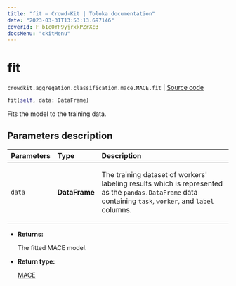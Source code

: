 ```yaml
---
title: "fit — Crowd-Kit | Toloka documentation"
date: "2023-03-31T13:53:13.697146"
coverId: F_bIcOYF9yjrxkPZrXc3
docsMenu: "ckitMenu"
---
```


# fit

`crowdkit.aggregation.classification.mace.MACE.fit` | [Source code](https://github.com/Toloka/crowd-kit/blob/v1.2.1/crowdkit/aggregation/classification/mace.py#L148)

```python
fit(self, data: DataFrame)
```

Fits the model to the training data.

## Parameters description

| Parameters | Type | Description |
| :----------| :----| :-----------|
`data`|**DataFrame**|<p>The training dataset of workers' labeling results which is represented as the `pandas.DataFrame` data containing `task`, `worker`, and `label` columns.</p>

* **Returns:**

  The fitted MACE model.

* **Return type:**

  [MACE](/docs/crowd-kit/reference/crowdkit.aggregation.classification.mace.MACE)